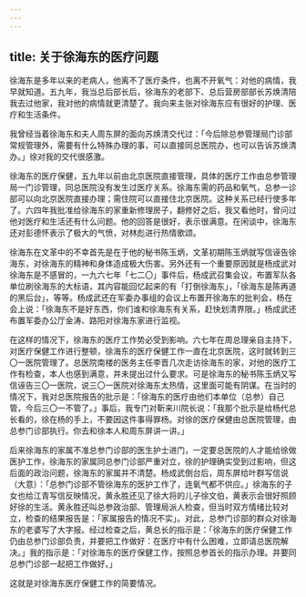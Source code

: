 ```yaml
---
---
---
```

title: 关于徐海东的医疗问题
---




徐海东是多年以来的老病人，他离不了医疗条件，也离不开氧气：对他的病情，我早就知道。五九年，我当总后部长后，徐海东的老部下、总后营房部部长苏焕清陪我去过他家，我对他的病情就更清楚了。我向来主张对徐海东应有很好的护理、医疗和生活条件。

我曾经当着徐海东和夫人周东屏的面向苏焕清交代过：「今后除总参管理局门诊部常规管理外，需要有什么特殊办理的事，可以直接同总医院办，也可以告诉苏焕清办。」徐对我的交代很感激。

徐海东的医疗保健，五九年以前由北京医院直接管理，具体的医疗工作由总参管理局一门诊管理，同总医院没有发生过医疗关系。徐海东需的药品和氧气，总参一诊部可以向北京医院直接办理；需住院可以直接住北京医院。这种关系已经行使多年了。六四年我批准给徐海东的家重新修理房子，翻修好之后，我又看他时，曾问过他对医疗和生活还有什么问题。他的回答是很好，表示很满意。在闲谈中，徐海东还对彭德怀表示了极大的气愤，对林彪进行热情歌颂。

徐海东在文革中的不幸首先是在于他的秘书陈玉炳，文革初期陈玉炳就写信诬告徐海东，对徐海东的精神和身体造成极大伤害。另外还有一个重要原因就是杨成武对徐海东是不感冒的，一九六七年「七二〇」事件后，杨成武召集会议，布置军队各单位刷徐海东的大标语，其内容能回忆起来的有「打倒徐海东」，「徐海东是陈再道的黑后台」，等等。杨成武还在军委办事组的会议上布置开徐海东的批判会，杨在会上说：「徐海东不是好东西，你们谁和徐海东有关系，赶快划清界限。」杨成武还布置军委办公厅金涛、路阳对徐海东家进行监视。

在这样的情况下，徐海东的医疗工作势必受到影响。六七年在周总理亲自主持下，对医疗保健工作进行整顿，徐海东的医疗保健工作一直在北京医院，这时就转到三〇一医院管理了。总医院南楼的医务主任李晋几次走访徐海东的家，对他的医疗工作有检查，本人也感到满意，并未提出过什么要求。可是徐海东的秘书陈玉炳又写信诬告三〇一医院，说三〇一医院对徐海东太热情，这里面可能有阴谋。在当时的情况下，我对总医院报告的批示是：「徐海东的医疗由他们本单位（总参）自己管，今后三〇一不管了。」事后，我专门对靳来川院长说：「我那个批示是给杨代总长看的，徐在杨的手上，不要因这件事得罪杨。对徐的医疗保健由总医院管理，由总参门诊部执行。你去和徐本人和周东屏讲一讲。」

后来徐海东的家属不准总参门诊部的医生护士进门，一定要总医院的人才能给徐做医护工作，徐海东的家属同总参门诊部严重对立，徐的护理确实受到过影响，但这后面的政治问题，徐海东的家属并不清楚。杨成武倒台后，周东屏给叶群写信说（大意）：「总参门诊部不管徐海东的医护工作了，连氧气都不供应。」徐海东的子女也给江青写信反映情况，黄永胜还见了徐大将的儿子徐文伯，黄表示会很好照顾好徐的生活。黄永胜还叫总参政治部、管理局派人检查，但当时双方情绪比较对立，检查的结果报告是：「家属报告的情况不实」。对此，总参门诊部的群众对徐海东的老婆写了大字报。经过检查之后，黄总长的指示是：「徐海东的医疗保健工作仍由总参门诊部负责，并要把工作做好：在医疗中有什么困难，立即请总医院解决。」我的指示是：「对徐海东的医疗保健工作，按照总参首长的指示办理。并要同总参门诊部一起把工作做好。」

这就是对徐海东医疗保健工作的简要情况。